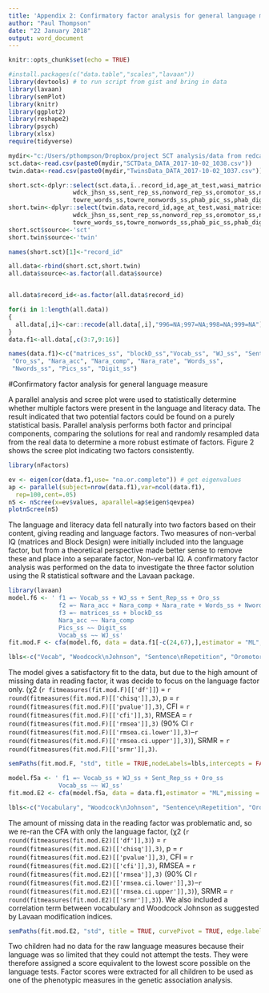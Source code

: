 ---
title: 'Appendix 2: Confirmatory factor analysis for general language measure'
author: "Paul Thompson"
date: "22 January 2018"
output: word_document
---

```{r setup, include=TRUE,warning=FALSE,message=FALSE}
knitr::opts_chunk$set(echo = TRUE)

#install.packages(c("data.table","scales","lavaan"))
library(devtools) # to run script from gist and bring in data
library(lavaan)
library(semPlot)
library(knitr)
library(ggplot2)
library(reshape2)
library(psych)
library(xlsx)
require(tidyverse)
```


```{r,include=TRUE}
mydir<-"c:/Users/pthompson/Dropbox/project SCT analysis/data from redcap/old versions/"
sct.data<-read.csv(paste0(mydir,"SCTData_DATA_2017-10-02_1038.csv"))
twin.data<-read.csv(paste0(mydir,"TwinsData_DATA_2017-10-02_1037.csv"))

short.sct<-dplyr::select(sct.data,ï..record_id,age_at_test,wasi_matrices_ss,wasi_block_design_ss,wasi_vocab_ss,
                  wdck_jhsn_ss,sent_rep_ss,nonword_rep_ss,oromotor_ss,nara_acc_ss,nara_comp_ss,nara_rate_ss,
                  towre_words_ss,towre_nonwords_ss,phab_pic_ss,phab_digit_ss)
short.twin<-dplyr::select(twin.data,record_id,age_at_test,wasi_matrices_ss,wasi_block_design_ss,wasi_vocab_ss,
                  wdck_jhsn_ss,sent_rep_ss,nonword_rep_ss,oromotor_ss,nara_acc_ss,nara_comp_ss,nara_rate_ss,
                  towre_words_ss,towre_nonwords_ss,phab_pic_ss,phab_digit_ss)
short.sct$source<-'sct'
short.twin$source<-'twin'

names(short.sct)[1]<-"record_id"

all.data<-rbind(short.sct,short.twin)
all.data$source<-as.factor(all.data$source)


all.data$record_id<-as.factor(all.data$record_id)

for(i in 1:length(all.data))
{
  all.data[,i]<-car::recode(all.data[,i],"996=NA;997=NA;998=NA;999=NA")
}
data.f1<-all.data[,c(3:7,9:16)]

names(data.f1)<-c("matrices_ss", "blockD_ss","Vocab_ss", "WJ_ss", "Sent_Rep_ss",
 "Oro_ss", "Nara_acc", "Nara_comp", "Nara_rate", "Words_ss", 
 "Nwords_ss", "Pics_ss", "Digit_ss") 


```

#Confirmatory factor analysis for general language measure

A parallel analysis and scree plot were used to statistically determine whether multiple factors were present in the language and literacy data. The result indicated that two potential factors could be found on a purely statistical basis. Parallel analysis performs both factor and principal components, comparing the solutions for real and randomly resampled data from the real data to determine a more robust estimate of factors. Figure 2 shows the scree plot indicating two factors consistently.

```{r,fig.cap="Scree plot for Language and Literacy data",echo=TRUE,message=FALSE,warning=FALSE}
library(nFactors)

ev <- eigen(cor(data.f1,use= "na.or.complete")) # get eigenvalues
ap <- parallel(subject=nrow(data.f1),var=ncol(data.f1),
  rep=100,cent=.05)
nS <- nScree(x=ev$values, aparallel=ap$eigen$qevpea)
plotnScree(nS)

```

The language and literacy data fell naturally into two factors based on their content, giving reading and language factors. Two measures of non-verbal IQ (matrices and Block Design) were initially included into the language factor, but from a theoretical perspective made better sense to remove these and place into a separate factor, Non-verbal IQ. 
A confirmatory factor analysis was performed on the data to investigate the three factor solution using the R statistical software and the Lavaan package. 

```{r,warning=FALSE,include=TRUE}
library(lavaan)
model.f6 <- ' f1 =~ Vocab_ss + WJ_ss + Sent_Rep_ss + Oro_ss 
              f2 =~ Nara_acc + Nara_comp + Nara_rate + Words_ss + Nwords_ss + Pics_ss + Digit_ss
              f3 =~ matrices_ss + blockD_ss
              Nara_acc ~~ Nara_comp
              Pics_ss ~~ Digit_ss
              Vocab_ss ~~ WJ_ss'     
fit.mod.F <- cfa(model.f6, data = data.f1[-c(24,67),],estimator = "ML",missing = "ML")

lbls<-c("Vocab", "Woodcock\nJohnson", "Sentence\nRepetition", "Oromotor","NARA\nAccuracy","NARA\nComp","NARA\nRate","Towre\nWords","Towre\nNonwords","Phab\nPictures", "Phab\nDigits","WASI\nMatrices","WASI\nBlock D", "Language","Reading","Nonverbal\nIQ")
```
The model gives a  satisfactory fit to the data, but due to the high amount of missing data in reading factor, it was decide to focus on the language factor only. (χ2 (`r fitmeasures(fit.mod.F)[['df']]`) = `r round(fitmeasures(fit.mod.F)[['chisq']],3)`, p = `r round(fitmeasures(fit.mod.F)[['pvalue']],3)`, CFI = `r round(fitmeasures(fit.mod.F)[['cfi']],3)`, RMSEA = `r round(fitmeasures(fit.mod.F)[['rmsea']],3)` (90% CI `r round(fitmeasures(fit.mod.F)[['rmsea.ci.lower']],3)`–`r round(fitmeasures(fit.mod.F)[['rmsea.ci.upper']],3)`), SRMR = `r round(fitmeasures(fit.mod.F)[['srmr']],3)`.

```{r,fig.cap="Path diagram for full Confirmatory Factor Analysis (3 factor solution)",echo=TRUE}
semPaths(fit.mod.F, "std", title = TRUE,nodeLabels=lbls,intercepts = FALSE)
```

```{r,include=TRUE}
model.f5a <- ' f1 =~ Vocab_ss + WJ_ss + Sent_Rep_ss + Oro_ss 
              Vocab_ss ~~ WJ_ss'     
fit.mod.E2 <- cfa(model.f5a, data = data.f1,estimator = "ML",missing = "ML")

lbls<-c("Vocabulary", "Woodcock\nJohnson", "Sentence\nRepetition", "Oromotor","Language")
```

The amount of missing data in the reading factor was problematic and, so we re-ran the CFA with only the language factor, (χ2 (`r round(fitmeasures(fit.mod.E2)[['df']],3)`) = `r round(fitmeasures(fit.mod.E2)[['chisq']],3)`, p = `r round(fitmeasures(fit.mod.E2)[['pvalue']],3)`, CFI = `r round(fitmeasures(fit.mod.E2)[['cfi']],3)`, RMSEA = `r round(fitmeasures(fit.mod.E2)[['rmsea']],3)` (90% CI `r round(fitmeasures(fit.mod.E2)[['rmsea.ci.lower']],3)`–`r round(fitmeasures(fit.mod.E2)[['rmsea.ci.upper']],3)`), SRMR = `r round(fitmeasures(fit.mod.E2)[['srmr']],3)`). We also included a correlation term between vocabulary and Woodcock Johnson as suggested by Lavaan modification indices.


```{r,fig.cap="Path diagram for Confirmatory Factor Analysis (single language factor)",echo=TRUE}
semPaths(fit.mod.E2, "std", title = TRUE, curvePivot = TRUE, edge.label.cex = 1.2,width=10,height=5,nodeLabels=lbls,intercepts = FALSE,sizeMan = 10, sizeLat = 10)
```

Two children had no data for the raw language measures because their language was so limited that they could not attempt the tests. They were therefore assigned a score equivalent to the lowest score possible on the language tests. Factor scores were extracted for all children to be used as one of the phenotypic measures in the genetic association analysis.